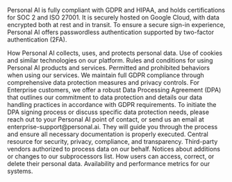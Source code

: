 


Personal AI is fully compliant with GDPR and HIPAA, and holds certifications for SOC 2 and ISO 27001. It is securely hosted on Google Cloud, with data encrypted both at rest and in transit. To ensure a secure sign-in experience, Personal AI offers passwordless authentication supported by two-factor authentication (2FA).

<CardGroup cols={2}>
  <Card
    title="Privacy Notice"
    icon="shield-halved"
    href="https://www.personal.ai/privacy-notice"
  >
    How Personal AI collects, uses, and protects personal data.
  </Card>
  <Card
    title="Cookie Notice"
    icon="cookie"
    href="https://www.personal.ai/cookie-notice"
  >
    Use of cookies and similar technologies on our platform.
  </Card>
</CardGroup>

<CardGroup cols={2}>
  <Card
    title="Terms of Service"
    icon="file"
    href="https://www.personal.ai/terms-of-service"
  >
    Rules and conditions for using Personal AI products and services.
  </Card>
  <Card
    title="Acceptable Use Policy"
    icon="building-shield"
    href="https://www.personal.ai/acceptable-use-policy"
  >
    Permitted and prohibited behaviors when using our services.
  </Card>
</CardGroup>

<CardGroup cols={2}>
  <Card
    title="Data Processing Agreement"
    icon="shield-check"
  >
    We maintain full GDPR compliance through comprehensive data protection measures and privacy controls. For Enterprise customers, we offer a robust Data Processing Agreement (DPA) that outlines our commitment to data protection and details our data handling practices in accordance with GDPR requirements. To initiate the DPA signing process or discuss specific data protection needs, please reach out to your Personal AI point of contact, or send us an email at enterprise-support@personal.ai. They will guide you through the process and ensure all necessary documentation is properly executed.
  </Card>
  <Card
    title="Trust Center"
    icon="lock"
    href="https://trust.personal.ai/"
  >
    Central resource for security, privacy, compliance, and transparency.
  </Card>
</CardGroup>

<CardGroup cols={2}>
  <Card
    title="Subprocessors"
    icon="shield"
    href="https://trust.personal.ai/subprocessors"
  >
    Third-party vendors authorized to process data on our behalf.
  </Card>
  <Card
    title="Subprocessor update"
    icon="badge-check"
    href="https://www.personal.ai/sub-processor-updates"
  >
    Notices about additions or changes to our subprocessors list.
  </Card>
</CardGroup>

<CardGroup cols={2}>
  <Card
    title="Data Request"
    icon="database"
    href="https://personal.ai/request-data"
  >
    How users can access, correct, or delete their personal data.
  </Card>
  <Card
    title="Service Uptime"
    icon="server"
    href="https://status.personal.ai/"
  >
    Availability and performance metrics for our systems.
  </Card>
</CardGroup>


